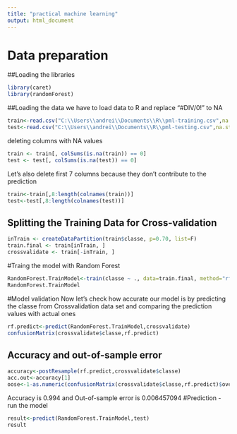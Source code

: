 ---
title: "practical machine learning"
output: html_document
---
# Data preparation
##Loading the libraries
```{r}
library(caret)
library(randomForest)
```
##Loading the data
we have to load data to R and replace “#DIV/0!” to NA
```{r}
train<-read.csv("C:\\Users\\andrei\\Documents\\R\\pml-training.csv",na.string=c("#DIV/0!","","NA"))
test<-read.csv("C:\\Users\\andrei\\Documents\\R\\pml-testing.csv",na.string=c("#DIV/0!","","NA"))
```
deleting columns with NA values
```{r}
train <- train[, colSums(is.na(train)) == 0]
test <- test[, colSums(is.na(test)) == 0]
```
Let's also delete first 7 columns because they don't contribute to the prediction 
```{r}
train<-train[,8:length(colnames(train))]
test<-test[,8:length(colnames(test))]
```

## Splitting the Training Data for Cross-validation
```{r}
inTrain <- createDataPartition(train$classe, p=0.70, list=F)
train.final <- train[inTrain, ]
crossvalidate <- train[-inTrain, ]
```
#Traing the model with Random Forest
```{r}
RandomForest.TrainModel<-train(classe ~ ., data=train.final, method="rf")
RandomForest.TrainModel
```
#Model validation
Now let's check how accurate our model is by predicting the classe from Crossvalidation data set and comparing the prediction values with actual ones
```{r}
rf.predict<-predict(RandomForest.TrainModel,crossvalidate)
confusionMatrix(crossvalidate$classe,rf.predict)
```
## Accuracy and out-of-sample error
```{r}
accuracy<-postResample(rf.predict,crossvalidate$classe)
acc.out<-accuracy[1]
oose<-1-as.numeric(confusionMatrix(crossvalidate$classe,rf.predict)$overall[1])
```
Accuracy is 0.994 and Out-of-sample error is 0.006457094
#Prediction - run the model
```{r}
result<-predict(RandomForest.TrainModel,test)
result
```